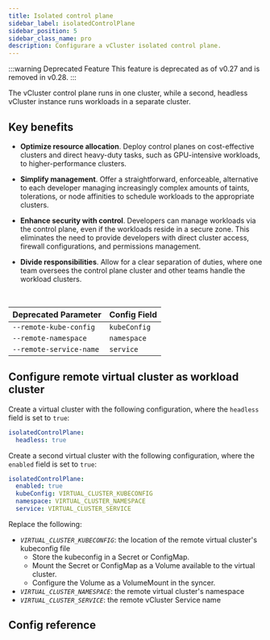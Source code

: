 ```yaml
---
title: Isolated control plane
sidebar_label: isolatedControlPlane
sidebar_position: 5
sidebar_class_name: pro
description: Configurare a vCluster isolated control plane.
---
```



:::warning Deprecated Feature
This feature is deprecated as of v0.27 and is removed in v0.28. 
:::

<ProAdmonition/>

The vCluster control plane runs in one cluster, while a second, headless vCluster instance runs workloads in a separate cluster.

## Key benefits

- **Optimize resource allocation**. Deploy control planes on cost-effective clusters and direct heavy-duty tasks, such as GPU-intensive workloads, to higher-performance clusters.

- **Simplify management**. Offer a straightforward, enforceable, alternative
to each developer managing increasingly complex amounts of taints, tolerations, or node affinities to schedule workloads to the appropriate clusters.

- **Enhance security with control**. Developers can manage workloads via the control plane, even if the workloads reside in a secure zone. This eliminates the need to provide developers with direct cluster access, firewall configurations, and permissions management.

- **Divide responsibilities**. Allow for a clear separation of duties, where one
team oversees the control plane cluster and other teams handle the workload clusters.

<br/>

| Deprecated Parameter             | Config Field       |
| -------------------------------- | ------------------ |
| `--remote-kube-config`           | `kubeConfig`       |
| `--remote-namespace`             | `namespace`        |
| `--remote-service-name`          | `service`          |

## Configure remote virtual cluster as workload cluster

Create a virtual cluster with the following configuration, where the `headless` field is set to `true`:

```yaml
isolatedControlPlane:
  headless: true
```

Create a second virtual cluster with the following configuration, where the `enabled` field is set to `true`:

```yaml
isolatedControlPlane:
  enabled: true
  kubeConfig: VIRTUAL_CLUSTER_KUBECONFIG
  namespace: VIRTUAL_CLUSTER_NAMESPACE
  service: VIRTUAL_CLUSTER_SERVICE
```

Replace the following:

- _`VIRTUAL_CLUSTER_KUBECONFIG`_: the location of the remote virtual cluster's kubeconfig file
  - Store the kubeconfig in a Secret or ConfigMap.
  - Mount the Secret or ConfigMap as a Volume available to the virtual cluster.
  - Configure the Volume as a VolumeMount in the syncer.
- _`VIRTUAL_CLUSTER_NAMESPACE`_: the remote virtual cluster's namespace
- _`VIRTUAL_CLUSTER_SERVICE`_: the remote vCluster Service name

## Config reference

<ExperimentalIsolatedControlPlane/>

